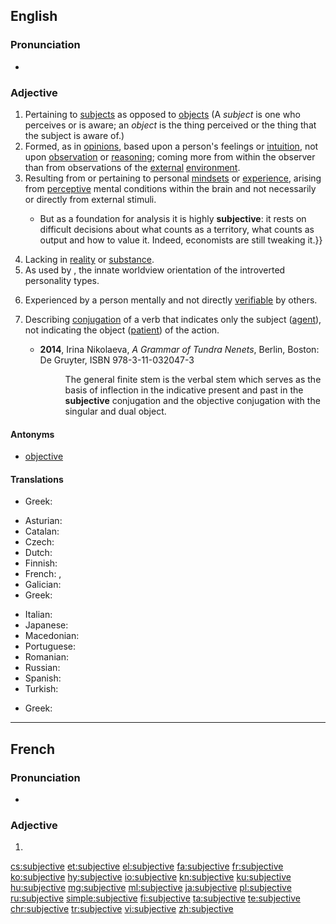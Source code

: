 ==English==

===Pronunciation===
* {{IPA|/səbˈdʒɛktɪv/|/sʌbˈdʒɛktɪv/|lang=en}}

===Adjective===
{{en-adj}}

# Pertaining to [[subject]]s as opposed to [[object]]s (A ''subject'' is one who perceives or is aware; an ''object'' is the thing perceived or the thing that the subject is aware of.)
# Formed, as in [[opinion]]s, based upon a person's feelings or [[intuition]], not upon [[observation]] or [[reasoning]]; coming more from within the observer than from observations of the [[external]] [[environment]].
# Resulting from or pertaining to personal [[mindset]]s or [[experience]], arising from [[perceptive]] mental conditions within the brain and not necessarily or directly from external stimuli.
#* {{quote-magazine|date=2013-08-03|volume=408|issue=8847|magazine={{w|The Economist}}
|title=[http://www.economist.com/news/finance-and-economics/21582498-america-has-changed-way-it-measures-gdp-boundary-problems Boundary problems]
|passage=Economics is a messy discipline: too fluid to be a science, too rigorous to be an art. Perhaps it is fitting that economists’ most-used metric, gross domestic product (GDP), is a tangle too.{{...}}But as a foundation for analysis it is highly '''subjective''': it rests on difficult decisions about what counts as a territory, what counts as output and how to value it. Indeed, economists are still tweaking it.}}
# Lacking in [[reality]] or [[substance]].
# As used by {{w|Carl Jung}}, the innate worldview orientation of the introverted personality types.
# {{label|en|philosophy|psychology}} Experienced by a person mentally and not directly [[verifiable]] by others.
# {{senseid|en|type of conjugation}}{{label|en|linguistics|grammar}} Describing [[conjugation]] of a verb that indicates only the subject ([[agent]]), not indicating the object ([[patient]]) of the action. {{gloss|In linguistic descriptions of [[Tundra Nenets]], among others.}}
#* '''2014''', Irina Nikolaeva, ''A Grammar of Tundra Nenets'', Berlin, Boston: De Gruyter, ISBN 978-3-11-032047-3
#*: The general finite stem is the verbal stem which serves as the basis of inflection in the indicative present and past in the '''subjective''' conjugation and the objective conjugation with the singular and dual object.

====Antonyms====
* [[objective]]

====Translations====
{{trans-top|pertaining to subjects}}
* Greek: {{t+|el|υποκειμενικός|m}}
{{trans-mid}}
{{trans-bottom}}
{{trans-top|based upon subjective feelings or intuition}}
* Asturian: {{t|ast|suxetivu}}
* Catalan: {{t|ca|subjectiu}}
* Czech: {{t|cs|subjektivní}}
* Dutch: {{t+|nl|subjectief}}
* Finnish: {{t+|fi|subjektiivinen}}
* French: {{t+|fr|subjectif|m}}, {{t+|fr|subjective|f}}
* Galician: {{t|gl|subxectivo}}
* Greek: {{t+|el|υποκειμενικός|m}}
{{trans-mid}}
* Italian: {{t|it|subiettivo}}
* Japanese: {{t|ja|主観的な|tr=shukantekina|sc=Jpan}}
* Macedonian: {{t|mk|субјективен|tr=subjektiven|sc=Cyrl}}
* Portuguese: {{t+|pt|subjetivo}}
* Romanian: {{t+|ro|subiectiv}}
* Russian: {{t+|ru|субъекти́вный}}
* Spanish: {{t+|es|subjetivo}}
* Turkish: {{t+|tr|öznel}}
{{trans-bottom}}
{{trans-top|pertaining to personal mindsets or experience}}
* Greek: {{t+|el|υποκειμενικός|m}}
{{trans-mid}}
{{trans-bottom}}
{{trans-top|lacking in reality or substance}}
{{trans-mid}}
{{trans-bottom}}
{{trans-top|as used by Carl Jung}}
{{trans-mid}}
{{trans-bottom}}
{{trans-top|experienced by a person mentally}}
{{trans-mid}}
{{trans-bottom}}

----

==French==

===Pronunciation===
* {{IPA|/syb.ʒɛk.tiv/|lang=fr}}

===Adjective===
{{head|fr|adjective form}}

# {{feminine singular of|subjectif|lang=fr}}

[[cs:subjective]]
[[et:subjective]]
[[el:subjective]]
[[fa:subjective]]
[[fr:subjective]]
[[ko:subjective]]
[[hy:subjective]]
[[io:subjective]]
[[kn:subjective]]
[[ku:subjective]]
[[hu:subjective]]
[[mg:subjective]]
[[ml:subjective]]
[[ja:subjective]]
[[pl:subjective]]
[[ru:subjective]]
[[simple:subjective]]
[[fi:subjective]]
[[ta:subjective]]
[[te:subjective]]
[[chr:subjective]]
[[tr:subjective]]
[[vi:subjective]]
[[zh:subjective]]